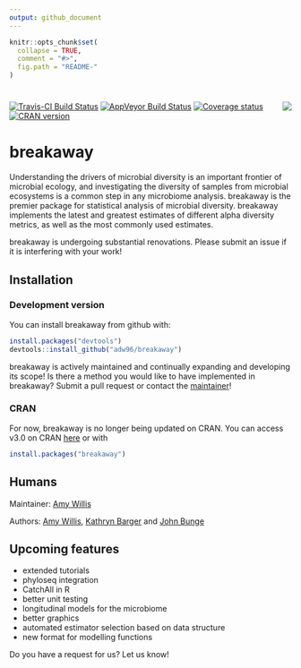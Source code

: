 ```yaml
---
output: github_document
---
```


<!-- README.md is generated from README.Rmd. Please edit that file -->

```r
knitr::opts_chunk$set(
  collapse = TRUE,
  comment = "#>",
  fig.path = "README-"
)
```

# <img src="man/figures/logo.png" align="right" />


[![Travis-CI Build Status](https://travis-ci.org/adw96/breakaway.svg?branch=master)](https://travis-ci.org/adw96/breakaway)
[![AppVeyor Build Status](https://ci.appveyor.com/api/projects/status/github/adw96/breakaway?branch=master&svg=true)](https://ci.appveyor.com/project/adw96/breakaway)
[![Coverage status](https://codecov.io/gh/adw96/breakaway/branch/master/graph/badge.svg)](https://codecov.io/github/adw96/breakaway?branch=master)
[![CRAN version](http://www.r-pkg.org/badges/version/breakaway)](https://cran.r-project.org/package=breakaway)

# breakaway

Understanding the drivers of microbial diversity is an important frontier of microbial ecology, and investigating the diversity of samples from microbial ecosystems is a common step in any microbiome analysis. breakaway is the premier package for statistical analysis of microbial diversity. breakaway implements the latest and greatest estimates of different alpha diversity metrics, as well as the most commonly used estimates.

breakaway is undergoing substantial renovations. Please submit an issue if it is interfering with your work!

## Installation

### Development version
You can install breakaway from github with:

```R
install.packages("devtools")
devtools::install_github("adw96/breakaway")
```

breakaway is actively maintained and continually expanding and developing its scope! Is there a method you would like to have implemented in breakaway? Submit a pull request or contact the [maintainer](http://faculty.washington.edu/adwillis/)!

### CRAN

For now, breakaway is no longer being updated on CRAN. You can access v3.0 on CRAN [here](https://cran.r-project.org/web/packages/breakaway/index.html) or with
```R
install.packages("breakaway")
```

## Humans
Maintainer: [Amy Willis](http://faculty.washington.edu/adwillis/)

Authors: [Amy Willis](http://faculty.washington.edu/adwillis/), [Kathryn Barger](http://hnrca.tufts.edu/kathryn-barger-ph-d/) and [John Bunge](https://stat.cornell.edu/people/faculty/john-bunge)


## Upcoming features

- extended tutorials
- phyloseq integration
- CatchAll in R
- better unit testing
- longitudinal models for the microbiome
- better graphics
- automated estimator selection based on data structure
- new format for modelling functions

Do you have a request for us? Let us know!